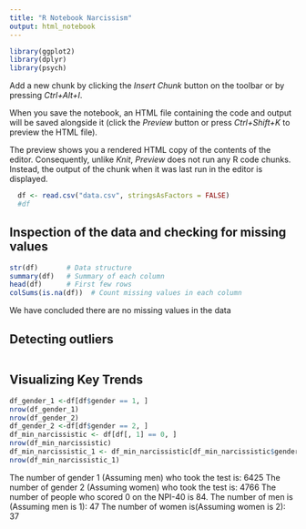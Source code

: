 ```yaml
---
title: "R Notebook Narcissism"
output: html_notebook
---
```



```r
library(ggplot2)
library(dplyr)
library(psych)

```
Add a new chunk by clicking the *Insert Chunk* button on the toolbar or by pressing *Ctrl+Alt+I*.

When you save the notebook, an HTML file containing the code and output will be saved alongside it (click the *Preview* button or press *Ctrl+Shift+K* to preview the HTML file).

The preview shows you a rendered HTML copy of the contents of the editor. Consequently, unlike *Knit*, *Preview* does not run any R code chunks. Instead, the output of the chunk when it was last run in the editor is displayed.
```r
  df <- read.csv("data.csv", stringsAsFactors = FALSE)
  #df
```
## Inspection of the data and checking for missing values
```r
str(df)       # Data structure
summary(df)   # Summary of each column
head(df)      # First few rows
colSums(is.na(df))  # Count missing values in each column
```
We have concluded there are no missing values in the data

## Detecting outliers
```r

```

## Visualizing Key Trends
```r
df_gender_1 <-df[df$gender == 1, ] 
nrow(df_gender_1)
nrow(df_gender_2)
df_gender_2 <-df[df$gender == 2, ] 
df_min_narcissistic <- df[df[, 1] == 0, ]  
nrow(df_min_narcissistic)
df_min_narcissistic_1 <- df_min_narcissistic[df_min_narcissistic$gender == 1, ] 
nrow(df_min_narcissistic_1)  

```
The number of gender 1 (Assuming men) who took the test is: 6425
The number of gender 2 (Assuming women) who took the test is: 4766
The number of people who scored 0 on the NPI-40 is 84.
The number of men is (Assuming men is 1): 47
The number of women is(Assuming women is 2): 37